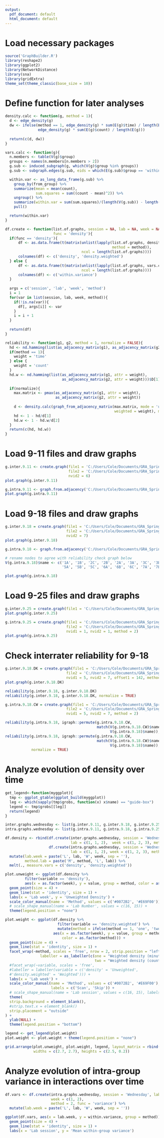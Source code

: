 ```yaml
---
output:
  pdf_document: default
  html_document: default
---
```

# Load necessary packages
```r
source('GraphBuilder.R')
library(reshape2)
library(ggplot2)
library(NetworkDistance)
library(sna)
library(gridExtra)
theme_set(theme_classic(base_size = 10))
```

# Define function for later analyses
```r
density.calc <- function(g, method = 1){
  d <- edge_density(g)
  dw <- ifelse(method == 1, edge_density(g) * sum(E(g)$time) / length(E(g)), 
               edge_density(g) * sum(E(g)$count) / length(E(g)))
  
  return(c(d, dw))
}

vars.calc <- function(g){
  n.members <- table(V(g)$group)
  groups <- names(n.members[n.members > 2])
  g.sub <- induced_subgraph(g, which(V(g)$group %in% groups))
  g.sub <- subgraph.edges(g.sub, eids = which(E(g.sub)$group == 'within'))

  within.var <- as_long_data_frame(g.sub) %>%
    group_by(from_group) %>%
    summarize(mean = mean(count),
              sum.squares = sum((count - mean)^2)) %>%
    ungroup() %>%
    summarize(within.var = sum(sum.squares)/(length(V(g.sub)) - length(groups))) %>%
    pull()

  return(within.var)
}

df.create <- function(list.of.graphs, session = NA, lab = NA, week = NA, method = 1, 
                      func = 'density'){
  if(func == 'density'){
      df <- as.data.frame(t(matrix(unlist(lapply(list.of.graphs, density.calc, 
                                                 method = method)), 
                                   ncol = length(list.of.graphs))))
      colnames(df) <- c('density', 'density.weighted')
  } else {
      df <- as.data.frame(t(matrix(unlist(lapply(list.of.graphs, vars.calc)), 
                                   ncol = length(list.of.graphs))))
      colnames(df) <- c('within.variance')
  }
  
  args = c('session', 'lab', 'week', 'method')
  i = 1
  for(var in list(session, lab, week, method)){
    if(!is.na(var)){
      df[, args[i]] <- var
    }
    i = i + 1
  }
  
  return(df)
}

reliability <- function(g1, g2, method = 1, normalize = FALSE){
  hd <- nd.hamming(list(as_adjacency_matrix(g1), as_adjacency_matrix(g2)))$`D`[1]
  if(method == 1){
    weight = 'time'
  } else {
    weight = 'count'
  }
  hd.w <- nd.hamming(list(as_adjacency_matrix(g1, attr = weight), 
                          as_adjacency_matrix(g2, attr = weight)))$D[1]
  
  if(normalize){
    max.matrix <- pmax(as_adjacency_matrix(g1, attr = weight),
                       as_adjacency_matrix(g2, attr = weight))
    
    d <- density.calc(graph_from_adjacency_matrix(max.matrix, mode = 'undirected', 
                                                  weighted = weight), method = method)
    hd <- 1 - hd/d[1]
    hd.w <- 1 - hd.w/d[2]
  }
  return(c(hd, hd.w))
}
```

# Load 9-11 files and draw graphs
```r
g.inter.9.11 <- create.graph(file1 = 'C:/Users/Cole/Documents/GRA_Spring2020/Student-Lab-Interactions/Videos/9_11/cam1.csv',
                             file2 = 'C:/Users/Cole/Documents/GRA_Spring2020/Student-Lab-Interactions/Videos/9_11/cam2.csv', nvid1 = 3,
                             nvid2 = 6)
plot.graph(g.inter.9.11)

g.intra.9.11 <- graph.from.adjacency('C:/Users/Cole/Documents/GRA_Spring2020/Student-Lab-Interactions/Daniyar/9_11_intra.csv')
plot.graph(g.intra.9.11)
```

# Load 9-18 files and draw graphs
```r
g.inter.9.18 = create.graph(file1 = 'C:/Users/Cole/Documents/GRA_Spring2020/Student-Lab-Interactions/Videos/9_18/cam1.csv',
                            file2 = 'C:/Users/Cole/Documents/GRA_Spring2020/Student-Lab-Interactions/Videos/9_18/cam2.csv', nvid1 = 5,
                            nvid2 = 7)
plot.graph(g.inter.9.18)

g.intra.9.18 <- graph.from.adjacency('C:/Users/Cole/Documents/GRA_Spring2020/Student-Lab-Interactions/Daniyar/9_18_intra.csv')

# rename nodes to agree with reliability check graph below
V(g.intra.9.18)$name <- c('1A', '1B', '2C', '2B', '2A', '3A', '3C', '3B', '4A', '4B', '4C',
                          '5A', '5B', '5C', '6A', '6B', '6C', '7A', '7B')

plot.graph(g.intra.9.18)
```

# Load 9-25 files and draw graphs
```r
g.inter.9.25 = create.graph(file1 = 'C:/Users/Cole/Documents/GRA_Spring2020/Student-Lab-Interactions/Videos/9_25/cam2.csv', nvid1 = 1)
plot.graph(g.inter.9.25)

g.intra.9.25 = create.graph(file1 = 'C:/Users/Cole/Documents/GRA_Spring2020/Student-Lab-Interactions/Videos/9_25/intra/cam1.csv',
                            file2 = 'C:/Users/Cole/Documents/GRA_Spring2020/Student-Lab-Interactions/Videos/9_25/intra/cam2.csv',
                            nvid1 = 1, nvid2 = 1, method = 2)
plot.graph(g.intra.9.25)
```

# Check interrater reliability for 9-18
```r
g.inter.9.18.DK = create.graph(file1 = 'C:/Users/Cole/Documents/GRA_Spring2020/Student-Lab-Interactions/Daniyar/Camera1.csv',
                            file2 = 'C:/Users/Cole/Documents/GRA_Spring2020/Student-Lab-Interactions/Daniyar/Camera2.csv', 
                            nvid1 = 5, nvid2 = 7, offset1 = 142, method = 1)
plot.graph(g.inter.9.18.DK)

reliability(g.inter.9.18, g.inter.9.18.DK)
reliability(g.inter.9.18, g.inter.9.18.DK, normalize = TRUE)

g.intra.9.18.CW = create.graph(file1 = 'C:/Users/Cole/Documents/GRA_Spring2020/Student-Lab-Interactions/Videos/9_18/intra/cam1.csv',
                            file2 = 'C:/Users/Cole/Documents/GRA_Spring2020/Student-Lab-Interactions/Videos/9_18/intra/cam2.csv', 
                            nvid1 = 5, nvid2 = 7, method = 2)

reliability(g.intra.9.18, igraph::permute(g.intra.9.18.CW, 
                                          match(V(g.intra.9.18.CW)$name,
                                                V(g.intra.9.18)$name)), method = 2)
reliability(g.intra.9.18, igraph::permute(g.intra.9.18.CW, 
                                          match(V(g.intra.9.18.CW)$name,
                                                V(g.intra.9.18)$name)), method = 2,
            normalize = TRUE)
```

# Analyze evolution of density over time
```r
get_legend<-function(myggplot){
  tmp <- ggplot_gtable(ggplot_build(myggplot))
  leg <- which(sapply(tmp$grobs, function(x) x$name) == "guide-box")
  legend <- tmp$grobs[[leg]]
  return(legend)
}

inter.graphs.wednesday <- list(g.inter.9.11, g.inter.9.18, g.inter.9.25)
intra.graphs.wednesday <- list(g.intra.9.11, g.intra.9.18, g.intra.9.25)

df.density <- rbind(df.create(inter.graphs.wednesday, session = 'Wednesday', 
                              lab = c(1, 1, 2),  week = c(1, 2, 3), method = 1), 
                    df.create(intra.graphs.wednesday, session = 'Wednesday', 
                              lab = c(1, 1, 2), week = c(1, 2, 3), method = 2)) %>%
  mutate(lab.week = paste('L', lab, 'W', week, sep = ''),
         method.lab = paste('M', method, 'L', lab)) %>%
  melt(., measure.vars = c('density', 'density.weighted'))

plot.unweight <- ggplot(df.density %>%
         filter(variable == 'density'), 
         aes(x = as.factor(week), y = value, group = method, color = as.factor(method))) +
  geom_point(size = 4) +
  geom_line(stat = 'identity', size = 1) +
  labs(x = 'Lab week', y = 'Unweighted Density') +
  scale_color_manual(name = 'Method', values = c('#0072B2', '#E69F00')) +
  # scale_shape_manual(name = 'Lab Number', values = c(16, 15)) +
  theme(legend.position = "none")

plot.weight <- ggplot(df.density %>%
                        filter(variable == 'density.weighted') %>%
                        mutate(method = ifelse(method == 1, 'one', 'two')), 
                      aes(x = as.factor(week), y = value, group = method, 
                          color = as.factor(method))) +
  geom_point(size = 4) +
  geom_line(stat = 'identity', size = 1) +
  facet_wrap(~method, scales = 'free', nrow = 2, strip.position = "left", 
                labeller = as_labeller(c(one = "Weighted density (minutes)", 
                                         two = "Weighted density (count)"))) +
  #facet_wrap(~variable, scales = 'free', 
  #labeller = labeller(variable = c('density' = 'Unweighted', 
  #'density.weighted' = 'Weighted'))) +
  labs(x = 'Lab week') +
  scale_color_manual(name = 'Method', values = c('#0072B2', '#E69F00'), 
                     labels = c('Scan', 'Skip')) +
  # scale_shape_manual(name = 'Lab session', values = c(16, 15), labels = c('A', 'B')) +
  theme(
  strip.background = element_blank(),
  #strip.text.x = element_blank()
  strip.placement = "outside"
) +
  ylab(NULL) +
  theme(legend.position = "bottom")

legend <- get_legend(plot.weight)
plot.weight <- plot.weight + theme(legend.position = "none")

grid.arrange(plot.unweight, plot.weight, legend, layout_matrix = rbind(c(1, 2), c(3, 3)),
             widths = c(2.7, 2.7), heights = c(2.5, 0.2))
```

# Analyze evolution of intra-group variance in interactions over time
```r
df.vars <- df.create(intra.graphs.wednesday, session = 'Wednesday', lab = c(1, 1), 
                     week = c(1, 2),
                     method = 2, func = 'variance') %>%
  mutate(lab.week = paste('L', lab, 'W', week, sep = ''))

ggplot(df.vars, aes(x = lab.week, y = within.variance, group = method)) +
  geom_point(size = 4) +
  geom_line(stat = 'identity', size = 1) +
  labs(x = 'Lab session', y = 'Mean within-group variance')
```


